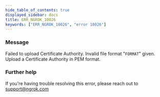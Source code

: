 ```yaml
---
hide_table_of_contents: true
displayed_sidebar: docs
title: ERR_NGROK_10026
keywords: ["ERR_NGROK_10026", "error 10026"]
---
```


### Message

Failed to upload Certificate Authority. Invalid file format "`FORMAT`" given. Upload a Certificate Authority in PEM format.

### Further help

If you're having trouble resolving this error, please reach out to [support@ngrok.com](mailto:support@ngrok.com?subject=Help%20with%20ERR_NGROK_10026)
